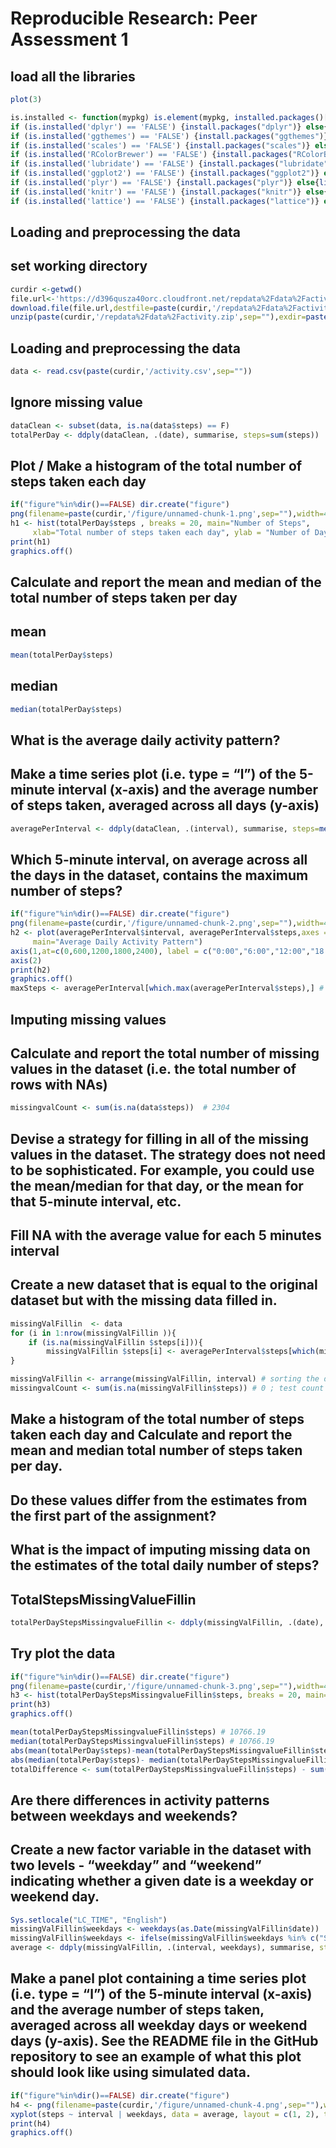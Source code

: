 
# Reproducible Research: Peer Assessment 1

## load all the libraries

```r
plot(3)
```


```r
is.installed <- function(mypkg) is.element(mypkg, installed.packages()[,1]) 
if (is.installed('dplyr') == 'FALSE') {install.packages("dplyr")} else{library(dplyr)}
if (is.installed('ggthemes') == 'FALSE') {install.packages("ggthemes")} else{library(ggthemes)}
if (is.installed('scales') == 'FALSE') {install.packages("scales")} else{library(scales)}
if (is.installed('RColorBrewer') == 'FALSE') {install.packages("RColorBrewer")} else{library(RColorBrewer)}
if (is.installed('lubridate') == 'FALSE') {install.packages("lubridate")} else{library(lubridate)}
if (is.installed('ggplot2') == 'FALSE') {install.packages("ggplot2")} else{library(ggplot2)}
if (is.installed('plyr') == 'FALSE') {install.packages("plyr")} else{library(plyr)}
if (is.installed('knitr') == 'FALSE') {install.packages("knitr")} else{library(knitr)}
if (is.installed('lattice') == 'FALSE') {install.packages("lattice")} else{library(lattice)}

```
## Loading and preprocessing the data

## set working directory
```r
curdir <-getwd()
file.url<-'https://d396qusza40orc.cloudfront.net/repdata%2Fdata%2Factivity.zip'
download.file(file.url,destfile=paste(curdir,'/repdata%2Fdata%2Factivity.zip',sep=""))
unzip(paste(curdir,'/repdata%2Fdata%2Factivity.zip',sep=""),exdir=paste(curdir,sep=""),overwrite=TRUE)
```

## Loading and preprocessing the data
```r
data <- read.csv(paste(curdir,'/activity.csv',sep=""))
```

## Ignore missing value
```r
dataClean <- subset(data, is.na(data$steps) == F)
totalPerDay <- ddply(dataClean, .(date), summarise, steps=sum(steps))
```

## Plot /  Make a histogram of the total number of steps taken each day
```r
if("figure"%in%dir()==FALSE) dir.create("figure")
png(filename=paste(curdir,'/figure/unnamed-chunk-1.png',sep=""),width=480,height=480,units='px')
h1 <- hist(totalPerDay$steps , breaks = 20, main="Number of Steps", 
     xlab="Total number of steps taken each day", ylab = "Number of Days",col="red")
print(h1)
graphics.off()
```

## Calculate and report the mean and median of the total number of steps taken per day
## mean
```r
mean(totalPerDay$steps)
```

## median
```r
median(totalPerDay$steps)	 
```


## What is the average daily activity pattern?
## Make a time series plot (i.e. type = "l") of the 5-minute interval (x-axis) and the average number of steps taken, averaged across all days (y-axis)
```r
averagePerInterval <- ddply(dataClean, .(interval), summarise, steps=mean(steps))
```

## Which 5-minute interval, on average across all the days in the dataset, contains the maximum number of steps?
```r
if("figure"%in%dir()==FALSE) dir.create("figure")
png(filename=paste(curdir,'/figure/unnamed-chunk-2.png',sep=""),width=480,height=480,units='px')
h2 <- plot(averagePerInterval$interval, averagePerInterval$steps,axes = F, type="l", col="red", xlab="Time", ylab="Average Number of Steps",
     main="Average Daily Activity Pattern")
axis(1,at=c(0,600,1200,1800,2400), label = c("0:00","6:00","12:00","18:00","24:00"))
axis(2)
print(h2)
graphics.off()
maxSteps <- averagePerInterval[which.max(averagePerInterval$steps),] # 8.35 + 5-minute  = (8.35-8.40)
```

## Imputing missing values

## Calculate and report the total number of missing values in the dataset (i.e. the total number of rows with NAs)
```r
missingvalCount <- sum(is.na(data$steps))  # 2304
```

## Devise a strategy for filling in all of the missing values in the dataset. The strategy does not need to be sophisticated. For example, you could use the mean/median for that day, or the mean for that 5-minute interval, etc.
## Fill NA with the average value for each 5 minutes interval
## Create a new dataset that is equal to the original dataset but with the missing data filled in.
```r
missingValFillin  <- data 
for (i in 1:nrow(missingValFillin )){
    if (is.na(missingValFillin $steps[i])){
        missingValFillin $steps[i] <- averagePerInterval$steps[which(missingValFillin $interval[i] == averagePerInterval$interval)]}
}

missingValFillin <- arrange(missingValFillin, interval) # sorting the data by interval
missingvalCount <- sum(is.na(missingValFillin$steps)) # 0 ; test count the missing value 
```

## Make a histogram of the total number of steps taken each day and Calculate and report the mean and median total number of steps taken per day. 
## Do these values differ from the estimates from the first part of the assignment? 
## What is the impact of imputing missing data on the estimates of the total daily number of steps?

## TotalStepsMissingValueFillin
```r
totalPerDayStepsMissingvalueFillin <- ddply(missingValFillin, .(date), summarise, steps=sum(steps))
```

## Try plot the data
```r
if("figure"%in%dir()==FALSE) dir.create("figure")
png(filename=paste(curdir,'/figure/unnamed-chunk-3.png',sep=""),width=480,height=480,units='px')
h3 <- hist(totalPerDayStepsMissingvalueFillin$steps, breaks = 20, main="Number of Steps", xlab="Total number of steps taken each day", ylab = "Number of Days",col="red")
print(h3)
graphics.off()

mean(totalPerDayStepsMissingvalueFillin$steps) # 10766.19
median(totalPerDayStepsMissingvalueFillin$steps) # 10766.19
abs(mean(totalPerDay$steps)-mean(totalPerDayStepsMissingvalueFillin$steps)) # 0
abs(median(totalPerDay$steps)- median(totalPerDayStepsMissingvalueFillin$steps))/median(totalPerDay$steps) #0.0001104207
totalDifference <- sum(totalPerDayStepsMissingvalueFillin$steps) - sum(dataClean$steps)  # 86129.51
```

## Are there differences in activity patterns between weekdays and weekends?

## Create a new factor variable in the dataset with two levels - "weekday" and "weekend" indicating whether a given date is a weekday or weekend day.
```r
Sys.setlocale("LC_TIME", "English") 
missingValFillin$weekdays <- weekdays(as.Date(missingValFillin$date))
missingValFillin$weekdays <- ifelse(missingValFillin$weekdays %in% c("Saturday", "Sunday"),"weekend", "weekday")
average <- ddply(missingValFillin, .(interval, weekdays), summarise, steps=mean(steps))
```


## Make a panel plot containing a time series plot (i.e. type = "l") of the 5-minute interval (x-axis) and the average number of steps taken, averaged across all weekday days or weekend days (y-axis). See the README file in the GitHub repository to see an example of what this plot should look like using simulated data.
```r
if("figure"%in%dir()==FALSE) dir.create("figure")
h4 <- png(filename=paste(curdir,'/figure/unnamed-chunk-4.png',sep=""),width=480,height=480,units='px')
xyplot(steps ~ interval | weekdays, data = average, layout = c(1, 2), type="l", xlab = "Interval", ylab = "Number of steps" , col="red")
print(h4)
graphics.off()
```

